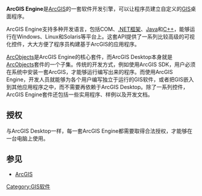 {{Unreferenced|time=2022-02-21T13:42:25+00:00}}
{{noteTA
|G1=IT
}}
'''ArcGIS Engine'''是[[ArcGIS|ArcGIS]]的一套软件开发引擎，可以让程序员建立自定义的[[GIS|GIS]]桌面程序。

ArcGIS Engine支持多种开发语言，包括COM、[[.NET框架|.NET框架]]、[[Java|Java]]和[[C++|C++]]，能够运行在Windows、Linux和Solaris等平台上。这套API提供了一系列比较高级的可视化控件，大大方便了程序员构建基于ArcGIS的应用程序。

[[ArcObjects|ArcObjects]]是ArcGIS Engine的核心套件，而ArcGIS Desktop本身就是[[ArcObjects|ArcObjects]]套件的一个子集。传统的开发方式，例如使用ArcGIS SDK，用户必须在系统中安装一套ArcGIS，才能够运行编写出来的程序。而使用ArcGIS Engine，开发人员就能够为各个用户编写独立于运行的GIS软件，或者把GIS嵌入到其他应用程序之中，而不需要再依赖于ArcGIS Desktop。除了一系列控件，ArcGIS Engine套件还包括一些实用程序、样例以及开发文档。

==授权==
与ArcGIS Desktop一样，每一套ArcGIS Engine都需要取得合法授权，才能够在一台电脑上使用。

==参见==
* [[ArcGIS|ArcGIS]]

{{软件小作品}}

[[Category:GIS软件|Category:GIS软件]]